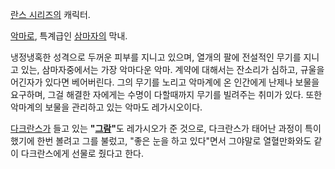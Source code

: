 [[란스 시리즈]]의 캐릭터.

[[악마]]로, 특계급인 [[삼마자]]의 막내.

냉정냉혹한 성격으로 두꺼운 피부를 지니고 있으며, 열개의 팔에 전설적인 무기를 지니고 있는, 삼마자중에서는 가장 악마다운 악마. 계약에 대해서는 잔소리가 심하고, 규울을 어긴자가 있다면 베어버린다. 그의 무기를 노리고 악마계에 온 인간에게 난제나 보물을 요구하며, 그걸 해결한 자에게는 수명이 다할때까지 무기를 빌려주는 취미가 있다. 또한 악마계의 보물을 관리하고 있는 악마도 레가시오이다.

[[다크란스]]가 들고 있는 '''"[[그람]]"'''도 레가시오가 준 것으로, 다크란스가 태어난 과정이 특이했기에 한번 볼려고 그를 불렀고, "좋은 눈을 하고 있다"면서 그야말로 열혈만화와도 같이 다크란스에게 선물로 줬다고 한다.

